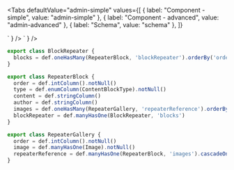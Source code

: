 

<Tabs
  defaultValue="admin-simple"
  values={[
    { label: "Component - simple", value: "admin-simple" },
    { label: "Component - advanced", value: "admin-advanced" },
    { label: "Schema", value: "schema" },
  ]}
>
  <TabItem value="admin-simple">
    <LiveCode
      entity="BlockRepeater"
      code={
`<BlockRepeater
  field="blocks"
  label="Block repeater"
  discriminationField="type"
  sortableBy="order"
>
  <Block discriminateBy="gallery" label="Gallery">
    <ImageFileRepeater
      field="images"
      urlField="image.url"
      label="Images"
      sortableBy="order"
    />
  </Block>
</BlockRepeater>`
}
    />
  </TabItem>
  <TabItem value="admin-advanced">
    <LiveCode
      entity="BlockRepeater"
      code={
`<BlockRepeater
  field="blocks"
  label="Block repeater"
  discriminationField="type"
  sortableBy="order"
>
  <Block discriminateBy="gallery" label="Gallery">
    <ImageFileRepeater
      field="images"
      urlField="image.url"
      label="Images"
      sortableBy="order"
    />
  </Block>
  <Block discriminateBy="quote" label="Quote">
    <TextAreaField field="content" label="Content" />
    <TextField field="author" label="Author" />
  </Block>
</BlockRepeater>`
}
    />
  </TabItem>
  <TabItem value="schema">

```jsx
export class BlockRepeater {
  blocks = def.oneHasMany(RepeaterBlock, 'blockRepeater').orderBy('order')
}

export class RepeaterBlock {
  order = def.intColumn().notNull()
  type = def.enumColumn(ContentBlockType).notNull()
  content = def.stringColumn()
  author = def.stringColumn()
  images = def.oneHasMany(RepeaterGallery, 'repeaterReference').orderBy('order')
  blockRepeater = def.manyHasOne(BlockRepeater, 'blocks')
}

export class RepeaterGallery {
  order = def.intColumn().notNull()
  image = def.manyHasOne(Image).notNull()
  repeaterReference = def.manyHasOne(RepeaterBlock, 'images').cascadeOnDelete()
}
```

  </TabItem>
</Tabs>
